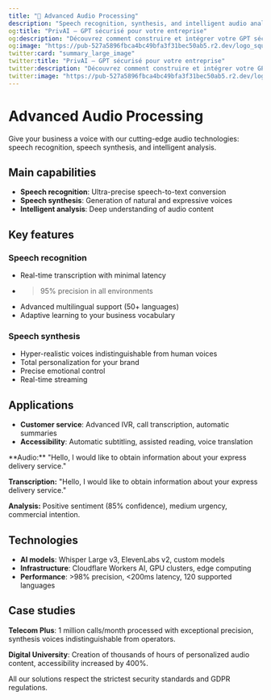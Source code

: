 ```yaml
---
title: "🎵 Advanced Audio Processing"
description: "Speech recognition, synthesis, and intelligent audio analysis solutions"
og:title: "PrivAI – GPT sécurisé pour votre entreprise"
og:description: "Découvrez comment construire et intégrer votre GPT sécurisé avec PrivAI."
og:image: "https://pub-527a5896fbca4bc49bfa3f31bec50ab5.r2.dev/logo_square.png"
twitter:card: "summary_large_image"
twitter:title: "PrivAI – GPT sécurisé pour votre entreprise"
twitter:description: "Découvrez comment construire et intégrer votre GPT sécurisé avec PrivAI."
twitter:image: "https://pub-527a5896fbca4bc49bfa3f31bec50ab5.r2.dev/logo_square.png"
---
```


# Advanced Audio Processing

Give your business a voice with our cutting-edge audio technologies: speech recognition, speech synthesis, and intelligent analysis.

## Main capabilities

- **Speech recognition**: Ultra-precise speech-to-text conversion
- **Speech synthesis**: Generation of natural and expressive voices
- **Intelligent analysis**: Deep understanding of audio content

## Key features

### Speech recognition
- Real-time transcription with minimal latency
- >95% precision in all environments
- Advanced multilingual support (50+ languages)
- Adaptive learning to your business vocabulary

### Speech synthesis
- Hyper-realistic voices indistinguishable from human voices
- Total personalization for your brand
- Precise emotional control
- Real-time streaming

## Applications

- **Customer service**: Advanced IVR, call transcription, automatic summaries
- **Accessibility**: Automatic subtitling, assisted reading, voice translation

<Expandable title="Transcription example">
  **Audio:** "Hello, I would like to obtain information about your express delivery service."

  **Transcription:** "Hello, I would like to obtain information about your express delivery service."

  **Analysis:** Positive sentiment (85% confidence), medium urgency, commercial intention.
</Expandable>

## Technologies

- **AI models**: Whisper Large v3, ElevenLabs v2, custom models
- **Infrastructure**: Cloudflare Workers AI, GPU clusters, edge computing
- **Performance**: >98% precision, <200ms latency, 120 supported languages

## Case studies

**Telecom Plus**: 1 million calls/month processed with exceptional precision, synthesis voices indistinguishable from operators.

**Digital University**: Creation of thousands of hours of personalized audio content, accessibility increased by 400%.

<Note>
  All our solutions respect the strictest security standards and GDPR regulations.
</Note>